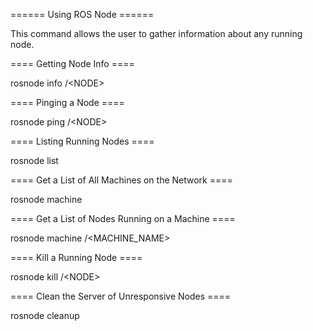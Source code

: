 ====== Using ROS Node ======

This command allows the user to gather information about any running node.

==== Getting Node Info ====

  rosnode info /\<NODE\>
  
==== Pinging a Node ====

  rosnode ping /\<NODE\>
  
==== Listing Running Nodes ====

  rosnode list
  
==== Get a List of All Machines on the Network ====

  rosnode machine
  
==== Get a List of Nodes Running on a Machine ====

  rosnode machine /\<MACHINE_NAME\>
  
==== Kill a Running Node ====

  rosnode kill /\<NODE\>
  
==== Clean the Server of Unresponsive Nodes ====

  rosnode cleanup
